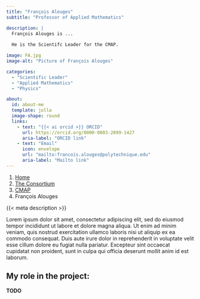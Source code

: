 ```yaml
---
title: "François Alouges"
subtitle: "Professor of Applied Mathematics"

description: | 
  François Alouges is ...
  
  He is the Scientifc Leader for the CMAP.

image: FA.jpg
image-alt: "Picture of François Alouges"

categories:
  - "Scientific Leader"
  - "Applied Mathematics"
  - "Physics"

about:
  id: about-me
  template: jolla
  image-shape: round
  links:
    - text: "{{< ai orcid >}} ORCID"
      url: https://orcid.org/0000-0003-2899-1427
      aria-label: "ORCID link"
    - text: "Email"
      icon: envelope
      url: "mailto:francois.alouges@polytechnique.edu"
      aria-label: "Mailto link"
---
```


<!-- TODO: auto-generate with R ? Make an extension ? -->

<nav aria-label="breadcrumb">
  <ol class="breadcrumb">
    <li class="breadcrumb-item"><a href="/">Home</a></li>
    <li class="breadcrumb-item"><a href="/content/consortium/">The Consortium</a></li>
    <li class="breadcrumb-item"><a href="/content/consortium/CMAP/">CMAP</a></li>
    <li class="breadcrumb-item active" aria-current="page">François Alouges</li>
  </ol>
</nav>

:::{#about-me}

{{< meta description >}}

:::

Lorem ipsum dolor sit amet, consectetur adipiscing elit, sed do eiusmod tempor incididunt ut labore et dolore magna aliqua. Ut enim ad minim veniam, quis nostrud exercitation ullamco laboris nisi ut aliquip ex ea commodo consequat. Duis aute irure dolor in reprehenderit in voluptate velit esse cillum dolore eu fugiat nulla pariatur. Excepteur sint occaecat cupidatat non proident, sunt in culpa qui officia deserunt mollit anim id est laborum.

## My role in the project:

**TODO**